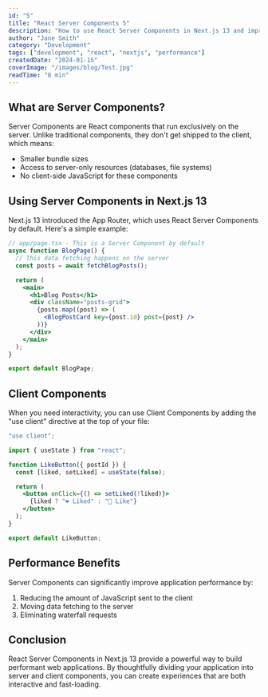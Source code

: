 ```yaml
---
id: "5"
title: "React Server Components 5"
description: "How to use React Server Components in Next.js 13 and improve performance"
author: "Jane Smith"
category: "Development"
tags: ["development", "react", "nextjs", "performance"]
createdDate: "2024-01-15"
coverImage: "/images/blog/Test.jpg"
readTime: "8 min"
---
```


## What are Server Components?

Server Components are React components that run exclusively on the server. Unlike traditional components, they don't get shipped to the client, which means:

- Smaller bundle sizes
- Access to server-only resources (databases, file systems)
- No client-side JavaScript for these components

## Using Server Components in Next.js 13

Next.js 13 introduced the App Router, which uses React Server Components by default. Here's a simple example:

```jsx
// app/page.tsx - This is a Server Component by default
async function BlogPage() {
  // This data fetching happens on the server
  const posts = await fetchBlogPosts();

  return (
    <main>
      <h1>Blog Posts</h1>
      <div className="posts-grid">
        {posts.map((post) => (
          <BlogPostCard key={post.id} post={post} />
        ))}
      </div>
    </main>
  );
}

export default BlogPage;
```

## Client Components

When you need interactivity, you can use Client Components by adding the "use client" directive at the top of your file:

```jsx
"use client";

import { useState } from "react";

function LikeButton({ postId }) {
  const [liked, setLiked] = useState(false);

  return (
    <button onClick={() => setLiked(!liked)}>
      {liked ? "❤️ Liked" : "🤍 Like"}
    </button>
  );
}

export default LikeButton;
```

## Performance Benefits

Server Components can significantly improve application performance by:

1. Reducing the amount of JavaScript sent to the client
2. Moving data fetching to the server
3. Eliminating waterfall requests

## Conclusion

React Server Components in Next.js 13 provide a powerful way to build performant web applications. By thoughtfully dividing your application into server and client components, you can create experiences that are both interactive and fast-loading.
